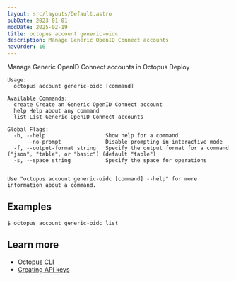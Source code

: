 ```yaml
---
layout: src/layouts/Default.astro
pubDate: 2023-01-01
modDate: 2025-02-19
title: octopus account generic-oidc
description: Manage Generic OpenID Connect accounts
navOrder: 16
---
```


Manage Generic OpenID Connect accounts in Octopus Deploy

```
Usage:
  octopus account generic-oidc [command]

Available Commands:
  create Create an Generic OpenID Connect account
  help Help about any command
  list List Generic OpenID Connect accounts

Global Flags:
  -h, --help                   Show help for a command
      --no-prompt              Disable prompting in interactive mode
  -f, --output-format string   Specify the output format for a command ("json", "table", or "basic") (default "table")
  -s, --space string           Specify the space for operations


Use "octopus account generic-oidc [command] --help" for more information about a command.
```

## Examples

<SamplesInstance />

```
$ octopus account generic-oidc list

```

## Learn more

- [Octopus CLI](/docs/octopus-rest-api/cli)
- [Creating API keys](/docs/octopus-rest-api/how-to-create-an-api-key)